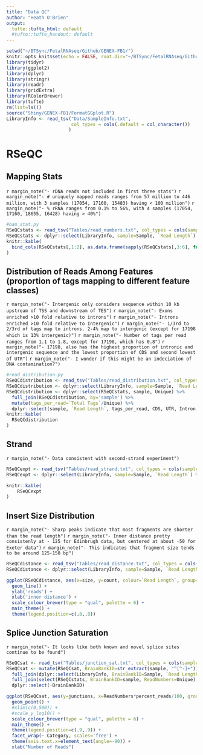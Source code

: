 ```yaml
---
title: "Data QC"
author: "Heath O'Brien"
output:
  tufte::tufte_html: default
  #tufte::tufte_handout: default
---
```

<!-- see http://rstudio.github.io/tufte/ for info about tufte -->
<!-- type Rscript -e "library(rmarkdown); render('BamQC.rmd')" to knit to html on the server -->
```r
setwd("~/BTSync/FetalRNAseq/Github/GENEX-FB1/")
knitr::opts_knit$set(echo = FALSE, root.dir="~/BTSync/FetalRNAseq/Github/GENEX-FB1/")
library(tidyr)
library(ggplot2)
library(dplyr)
library(stringr)
library(readr)
library(gridExtra)
library(RColorBrewer)
library(tufte)
rm(list=ls())
source("Shiny/GENEX-FB1/FormatGGplot.R")
LibraryInfo <- read_tsv("Data/SampleInfo.txt", 
                        col_types = cols(.default = col_character())
                       )
```

# RSeQC
## Mapping Stats
`r margin_note("- rDNA reads not included in first three stats")`
`r margin_note("- # uniquely mapped reads ranges from 57 million to 446 million, with 3 samples (17054, 17160, 15483) having < 100 million")`
`r margin_note("- % rRNA ranges from 0.1% to 56%, with 4 samples (17054, 17160, 18655, 16428) having > 40%")`

``` r
#bam_stat.py
RSeQCstats <- read_tsv("Tables/read_numbers.txt", col_types = cols(sample = 'c'))
RSeQCstats <- dplyr::select(LibraryInfo, sample=Sample, `Read Length`) %>% full_join(RSeQCstats, by='sample')
knitr::kable(
  bind_cols(RSeQCstats[,1:2], as.data.frame(sapply(RSeQCstats[,3:6], function(x) formatC(as.numeric(x), format='d', big.mark=','))))
)
```


## Distribution of Reads Among Features (proportion of tags mapping to different feature classes)
`r margin_note("- Intergenic only considers sequence within 10 kb upstream of TSS and downstream of TES")`
`r margin_note("- Exons enriched >10 fold relative to introns")`
`r margin_note("- Introns enriched >10 fold relative to Intergenic")`
`r margin_note("- 1/3rd to 2/3rd of tags map to introns. 2-4% map to intergenic (except for 17198 which is 13% intergenic)")`
`r margin_note("- Number of tags per read ranges from 1.1 to 1.8, except for 17198, which has 0.8")`
`r margin_note("- 17198, also has the highest proportion of intronic and intergenic sequence and the lowest proportion of CDS and second lowest of UTR")`
`r margin_note("- I wonder if this might be an indeciation of DNA contamination?")`


``` r
#read_distribution.py
RSeQCdistribution <- read_tsv("Tables/read_distribution.txt", col_types = cols(sample = 'c'))
RSeQCdistribution <- dplyr::select(LibraryInfo, sample=Sample, `Read Length`) %>% full_join(RSeQCdistribution, by='sample')
RSeQCdistribution <- dplyr::select(RSeQCstats, sample, Unique) %>% 
  full_join(RSeQCdistribution, by='sample') %>%
  mutate(tags_per_read=`Total Tags`/Unique) %>%
  dplyr::select(sample, `Read Length`, tags_per_read, CDS, UTR, Intron, Intergenic)
knitr::kable(
  RSeQCdistribution
)


```

## Strand

`r margin_note("- Data consistent with second-strand experiment")`

```r
RSeQCexpt <- read_tsv("Tables/read_strand.txt", col_types = cols(sample = 'c'))
RSeQCexpt <- dplyr::select(LibraryInfo, sample=Sample, `Read Length`) %>% full_join(RSeQCexpt, by='sample')

knitr::kable(
    RSeQCexpt
)

```

## Insert Size Distribution

`r margin_note("- Sharp peaks indicate that most fragments are shorter than the read length")`
`r margin_note("- Inner distance pretty consistenly at - 125 for Edinbrugh data, but centered at about -50 for Exeter data")`
`r margin_note("- This indicates that fragment size tends to be around 125-150 bp")`



```r
RSeQCdistance <- read_tsv("Tables/read_distance.txt", col_types = cols(sample = 'c'))
RSeQCdistance <- dplyr::select(LibraryInfo, sample=Sample, `Read Length`) %>% full_join(RSeQCdistance, by='sample')

ggplot(RSeQCdistance, aes(x=size, y=count, colour=`Read Length`, group=sample)) +
  geom_line() +
  ylab('reads') +
  xlab('inner distance') +
  scale_colour_brewer(type = "qual", palette = 6) +
  main_theme() +
  theme(legend.position=c(.8,.8))

```

## Splice Junction Saturation

`r margin_note("- It looks like both known and novel splice sites continue to be found")`

```r
RSeQCsat <- read_tsv("Tables/junction_sat.txt", col_types = cols(sample = 'c'))
RSeQCsat <- mutate(RSeQCsat, BrainBankID=str_extract(sample, "^[^-]+")) %>%
  full_join(dplyr::select(LibraryInfo, BrainBankID=Sample, `Read Length`), by='BrainBankID') %>% 
  full_join(select(RSeQCstats, BrainBankID=sample, ReadNumbers=Unique), by='BrainBankID') %>%
  dplyr::select(-BrainBankID)

ggplot(RSeQCsat, aes(y=junctions, x=ReadNumbers*percent_reads/100, group=sample, colour=`Read Length`)) +
  geom_point() +
  #xlim(c(0,500)) +
  #scale_y_log10() +
  scale_colour_brewer(type = "qual", palette = 6) +
  main_theme() +
  theme(legend.position=c(.9,.9)) +
  facet_wrap(~ Category, scales='free') +
  theme(axis.text.x=element_text(angle=-90)) +
  xlab("Number of Reads")
```
  